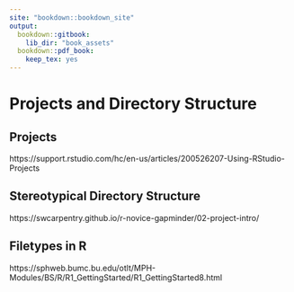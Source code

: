 ---
site: "bookdown::bookdown_site"
output:
  bookdown::gitbook:
    lib_dir: "book_assets"
  bookdown::pdf_book:
    keep_tex: yes
---

# Projects and Directory Structure

## Projects

https://support.rstudio.com/hc/en-us/articles/200526207-Using-RStudio-Projects

## Stereotypical Directory Structure

https://swcarpentry.github.io/r-novice-gapminder/02-project-intro/

## Filetypes in R

https://sphweb.bumc.bu.edu/otlt/MPH-Modules/BS/R/R1_GettingStarted/R1_GettingStarted8.html